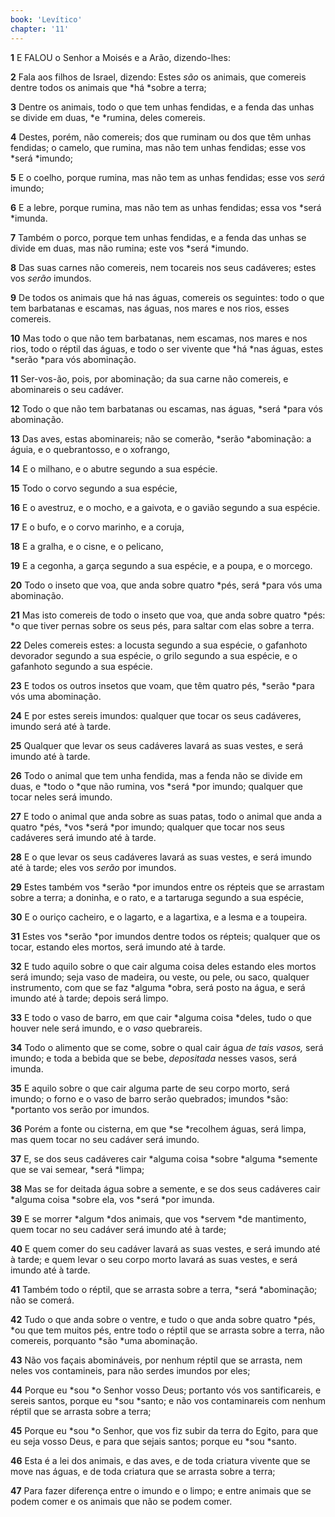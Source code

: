 ```yaml
---
book: 'Levítico'
chapter: '11'
---
```


**1** E FALOU o Senhor a Moisés e a Arão, dizendo-lhes:

**2** Fala aos filhos de Israel, dizendo: Estes _são_ os animais, que comereis dentre todos os animais que *há *sobre a terra;

**3** Dentre os animais, todo o que tem unhas fendidas, e a fenda das unhas se divide em duas, *e *rumina, deles comereis.

**4** Destes, porém, não comereis; dos que ruminam ou dos que têm unhas fendidas; o camelo, que rumina, mas não tem unhas fendidas; esse vos *será *imundo;

**5** E o coelho, porque rumina, mas não tem as unhas fendidas; esse vos _será_ imundo;

**6** E a lebre, porque rumina, mas não tem as unhas fendidas; essa vos *será *imunda.

**7** Também o porco, porque tem unhas fendidas, e a fenda das unhas se divide em duas, mas não rumina; este vos *será *imundo.

**8** Das suas carnes não comereis, nem tocareis nos seus cadáveres; estes vos _serão_ imundos.

**9** De todos os animais que há nas águas, comereis os seguintes: todo o que tem barbatanas e escamas, nas águas, nos mares e nos rios, esses comereis.

**10** Mas todo o que não tem barbatanas, nem escamas, nos mares e nos rios, todo o réptil das águas, e todo o ser vivente que *há *nas águas, estes *serão *para vós abominação.

**11** Ser-vos-ão, pois, por abominação; da sua carne não comereis, e abominareis o seu cadáver.

**12** Todo o que não tem barbatanas ou escamas, nas águas, *será *para vós abominação.

**13** Das aves, estas abominareis; não se comerão, *serão *abominação: a águia, e o quebrantosso, e o xofrango,

**14** E o milhano, e o abutre segundo a sua espécie.

**15** Todo o corvo segundo a sua espécie,

**16** E o avestruz, e o mocho, e a gaivota, e o gavião segundo a sua espécie.

**17** E o bufo, e o corvo marinho, e a coruja,

**18** E a gralha, e o cisne, e o pelicano,

**19** E a cegonha, a garça segundo a sua espécie, e a poupa, e o morcego.

**20** Todo o inseto que voa, que anda sobre quatro *pés, será *para vós uma abominação.

**21** Mas isto comereis de todo o inseto que voa, que anda sobre quatro *pés: *o que tiver pernas sobre os seus pés, para saltar com elas sobre a terra.

**22** Deles comereis estes: a locusta segundo a sua espécie, o gafanhoto devorador segundo a sua espécie, o grilo segundo a sua espécie, e o gafanhoto segundo a sua espécie.

**23** E todos os outros insetos que voam, que têm quatro pés, *serão *para vós uma abominação.

**24** E por estes sereis imundos: qualquer que tocar os seus cadáveres, imundo será até à tarde.

**25** Qualquer que levar os seus cadáveres lavará as suas vestes, e será imundo até à tarde.

**26** Todo o animal que tem unha fendida, mas a fenda não se divide em duas, e *todo o *que não rumina, vos *será *por imundo; qualquer que tocar neles será imundo.

**27** E todo o animal que anda sobre as suas patas, todo o animal que anda a quatro *pés, *vos *será *por imundo; qualquer que tocar nos seus cadáveres será imundo até à tarde.

**28** E o que levar os seus cadáveres lavará as suas vestes, e será imundo até à tarde; eles vos _serão_ por imundos.

**29** Estes também vos *serão *por imundos entre os répteis que se arrastam sobre a terra; a doninha, e o rato, e a tartaruga segundo a sua espécie,

**30** E o ouriço cacheiro, e o lagarto, e a lagartixa, e a lesma e a toupeira.

**31** Estes vos *serão *por imundos dentre todos os répteis; qualquer que os tocar, estando eles mortos, será imundo até à tarde.

**32** E tudo aquilo sobre o que cair alguma coisa deles estando eles mortos será imundo; seja vaso de madeira, ou veste, ou pele, ou saco, qualquer instrumento, com que se faz *alguma *obra, será posto na água, e será imundo até à tarde; depois será limpo.

**33** E todo o vaso de barro, em que cair *alguma coisa *deles, tudo o que houver nele será imundo, e o _vaso_ quebrareis.

**34** Todo o alimento que se come, sobre o qual cair água _de tais vasos,_ será imundo; e toda a bebida que se bebe, _depositada_ nesses vasos, será imunda.

**35** E aquilo sobre o que cair alguma parte de seu corpo morto, será imundo; o forno e o vaso de barro serão quebrados; imundos *são: *portanto vos serão por imundos.

**36** Porém a fonte ou cisterna, em que *se *recolhem águas, será limpa, mas quem tocar no seu cadáver será imundo.

**37** E, se dos seus cadáveres cair *alguma coisa *sobre *alguma *semente que se vai semear, *será *limpa;

**38** Mas se for deitada água sobre a semente, e se dos seus cadáveres cair *alguma coisa *sobre ela, vos *será *por imunda.

**39** E se morrer *algum *dos animais, que vos *servem *de mantimento, quem tocar no seu cadáver será imundo até à tarde;

**40** E quem comer do seu cadáver lavará as suas vestes, e será imundo até à tarde; e quem levar o seu corpo morto lavará as suas vestes, e será imundo até à tarde.

**41** Também todo o réptil, que se arrasta sobre a terra, *será *abominação; não se comerá.

**42** Tudo o que anda sobre o ventre, e tudo o que anda sobre quatro *pés, *ou que tem muitos pés, entre todo o réptil que se arrasta sobre a terra, não comereis, porquanto *são *uma abominação.

**43** Não vos façais abomináveis, por nenhum réptil que se arrasta, nem neles vos contamineis, para não serdes imundos por eles;

**44** Porque eu *sou *o Senhor vosso Deus; portanto vós vos santificareis, e sereis santos, porque eu *sou *santo; e não vos contaminareis com nenhum réptil que se arrasta sobre a terra;

**45** Porque eu *sou *o Senhor, que vos fiz subir da terra do Egito, para que eu seja vosso Deus, e para que sejais santos; porque eu *sou *santo.

**46** Esta é a lei dos animais, e das aves, e de toda criatura vivente que se move nas águas, e de toda criatura que se arrasta sobre a terra;

**47** Para fazer diferença entre o imundo e o limpo; e entre animais que se podem comer e os animais que não se podem comer.
